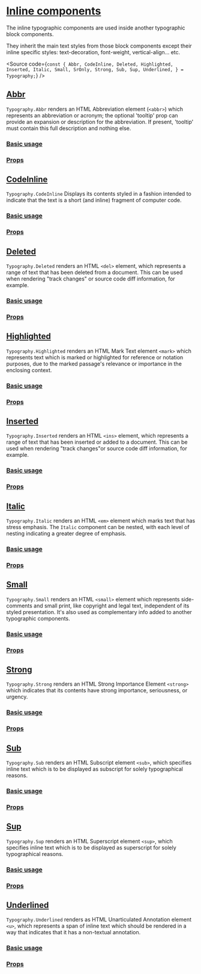 

<Meta title="Components/Core/Text/Typography/Inline" component={AbbrStories} />

# [Inline components](#inline-components)

The inline typographic components are used inside another typographic block components.

They inherit the main text styles from those block components except their inline
specific styles: text-decoration, font-weight, vertical-align... etc.

<Source
  code={`
const {
  Abbr,
  CodeInline,
  Deleted,
  Highlighted,
  Inserted,
  Italic,
  Small,
  SrOnly,
  Strong,
  Sub,
  Sup,
  Underlined,
} = Typography;
`}
/>

## [Abbr](#abbr)

`Typography.Abbr` renders an HTML Abbreviation element (`<abbr>`) which represents an
abbreviation or acronym; the optional 'tooltip' prop can provide an expansion
or description for the abbreviation. If present, 'tooltip' must contain this
full description and nothing else.

### [Basic usage](#basic-usage)

<Canvas of={AbbrStories.Abbr} />

### [Props](#props)

<ArgTypes of={AbbrStories} />

## [CodeInline](#codeinline)

`Typography.CodeInline` Displays its contents styled in a fashion intended to indicate that the text
is a short (and inline) fragment of computer code.

### [Basic usage](#basic-usage)

<Canvas of={CodeInlineStories.CodeInline} />

### [Props](#props)

<ArgTypes of={CodeInlineStories} />

## [Deleted](#deleted)

`Typography.Deleted` renders an HTML `<del>` element, which represents a range of text that has
been deleted from a document. This can be used when rendering "track changes"
or source code diff information, for example.

### [Basic usage](#basic-usage)

<Canvas of={DeletedStories.Deleted} />

### [Props](#props)

<ArgTypes of={DeletedStories} />

## [Highlighted](#highlighted)

`Typography.Highlighted` renders an HTML Mark Text element `<mark>` which represents text which is
marked or highlighted for reference or notation purposes, due to the marked
passage's relevance or importance in the enclosing context.

### [Basic usage](#basic-usage)

<Canvas of={HighlightedStories.Highlighted} />

### [Props](#props)

<ArgTypes of={HighlightedStories} />

## [Inserted](#inserted)

`Typography.Inserted` renders an HTML `<ins>` element, which represents a range of text that has
been inserted or added to a document. This can be used when rendering
"track changes"or source code diff information, for example.

### [Basic usage](#basic-usage)

<Canvas of={InsertedStories.Inserted} />

### [Props](#props)

<ArgTypes of={InsertedStories} />

## [Italic](#italic)

`Typography.Italic` renders an HTML `<em>` element which marks text that has stress emphasis.
The `Italic` component can be nested, with each level of nesting indicating a
greater degree of emphasis.

### [Basic usage](#basic-usage)

<Canvas of={ItalicStories.Italic} />

### [Props](#props)

<ArgTypes of={ItalicStories} />

## [Small](#small)

`Typography.Small` renders an HTML `<small>` element which represents side-comments and small
print, like copyright and legal text, independent of its styled presentation.
It's also used as complementary info added to another typographic components.

### [Basic usage](#basic-usage)

<Canvas of={SmallStories.Small} />

### [Props](#props)

<ArgTypes of={SmallStories} />

## [Strong](#strong)

`Typography.Strong` renders an HTML Strong Importance Element `<strong>` which indicates that its
contents have strong importance, seriousness, or urgency.

### [Basic usage](#basic-usage)

<Canvas of={StrongStories.Strong} />

### [Props](#props)

<ArgTypes of={StrongStories} />

## [Sub](#sub)

`Typography.Sub` renders an HTML Subscript element `<sub>`, which specifies inline text which
is to be displayed as subscript for solely typographical reasons.

### [Basic usage](#basic-usage)

<Canvas of={SubStories.Sub} />

### [Props](#props)

<ArgTypes of={SubStories} />

## [Sup](#sup)

`Typography.Sup` renders an HTML Superscript element `<sup>`, which specifies inline text which
is to be displayed as superscript for solely typographical reasons.

### [Basic usage](#basic-usage)

<Canvas of={SupStories.Sup} />

### [Props](#props)

<ArgTypes of={SupStories} />

## [Underlined](#underlined)

`Typography.Underlined` renders as HTML Unarticulated Annotation element `<u>`,
which represents a span of inline text which should be rendered in a way that
indicates that it has a non-textual annotation.

### [Basic usage](#basic-usage)

<Canvas of={UnderlinedStories.Underlined} />

### [Props](#props)

<ArgTypes of={UnderlinedStories} />
